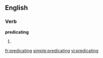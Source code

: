 
==English==

===Verb===
'''predicating'''

# {{present participle of|[[predicate]]}}

[[fr:predicating]]
[[simple:predicating]]
[[vi:predicating]]